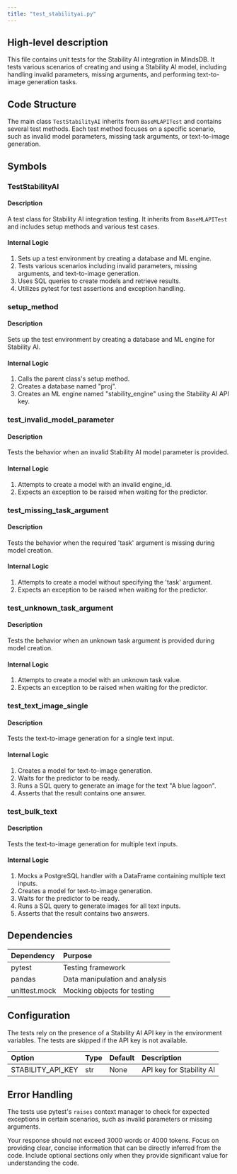 ```yaml
---
title: "test_stabilityai.py"
---
```


## High-level description
This file contains unit tests for the Stability AI integration in MindsDB. It tests various scenarios of creating and using a Stability AI model, including handling invalid parameters, missing arguments, and performing text-to-image generation tasks.

## Code Structure
The main class `TestStabilityAI` inherits from `BaseMLAPITest` and contains several test methods. Each test method focuses on a specific scenario, such as invalid model parameters, missing task arguments, or text-to-image generation.

## Symbols

### TestStabilityAI
#### Description
A test class for Stability AI integration testing. It inherits from `BaseMLAPITest` and includes setup methods and various test cases.

#### Internal Logic
1. Sets up a test environment by creating a database and ML engine.
2. Tests various scenarios including invalid parameters, missing arguments, and text-to-image generation.
3. Uses SQL queries to create models and retrieve results.
4. Utilizes pytest for test assertions and exception handling.

### setup_method
#### Description
Sets up the test environment by creating a database and ML engine for Stability AI.

#### Internal Logic
1. Calls the parent class's setup method.
2. Creates a database named "proj".
3. Creates an ML engine named "stability_engine" using the Stability AI API key.

### test_invalid_model_parameter
#### Description
Tests the behavior when an invalid Stability AI model parameter is provided.

#### Internal Logic
1. Attempts to create a model with an invalid engine_id.
2. Expects an exception to be raised when waiting for the predictor.

### test_missing_task_argument
#### Description
Tests the behavior when the required 'task' argument is missing during model creation.

#### Internal Logic
1. Attempts to create a model without specifying the 'task' argument.
2. Expects an exception to be raised when waiting for the predictor.

### test_unknown_task_argument
#### Description
Tests the behavior when an unknown task argument is provided during model creation.

#### Internal Logic
1. Attempts to create a model with an unknown task value.
2. Expects an exception to be raised when waiting for the predictor.

### test_text_image_single
#### Description
Tests the text-to-image generation for a single text input.

#### Internal Logic
1. Creates a model for text-to-image generation.
2. Waits for the predictor to be ready.
3. Runs a SQL query to generate an image for the text "A blue lagoon".
4. Asserts that the result contains one answer.

### test_bulk_text
#### Description
Tests the text-to-image generation for multiple text inputs.

#### Internal Logic
1. Mocks a PostgreSQL handler with a DataFrame containing multiple text inputs.
2. Creates a model for text-to-image generation.
3. Waits for the predictor to be ready.
4. Runs a SQL query to generate images for all text inputs.
5. Asserts that the result contains two answers.

## Dependencies
| Dependency | Purpose |
|:-----------|:--------|
| pytest | Testing framework |
| pandas | Data manipulation and analysis |
| unittest.mock | Mocking objects for testing |

## Configuration
The tests rely on the presence of a Stability AI API key in the environment variables. The tests are skipped if the API key is not available.

| Option | Type | Default | Description |
|:-------|:-----|:--------|:------------|
| STABILITY_API_KEY | str | None | API key for Stability AI |

## Error Handling
The tests use pytest's `raises` context manager to check for expected exceptions in certain scenarios, such as invalid parameters or missing arguments.

Your response should not exceed 3000 words or 4000 tokens. Focus on providing clear, concise information that can be directly inferred from the code. Include optional sections only when they provide significant value for understanding the code.